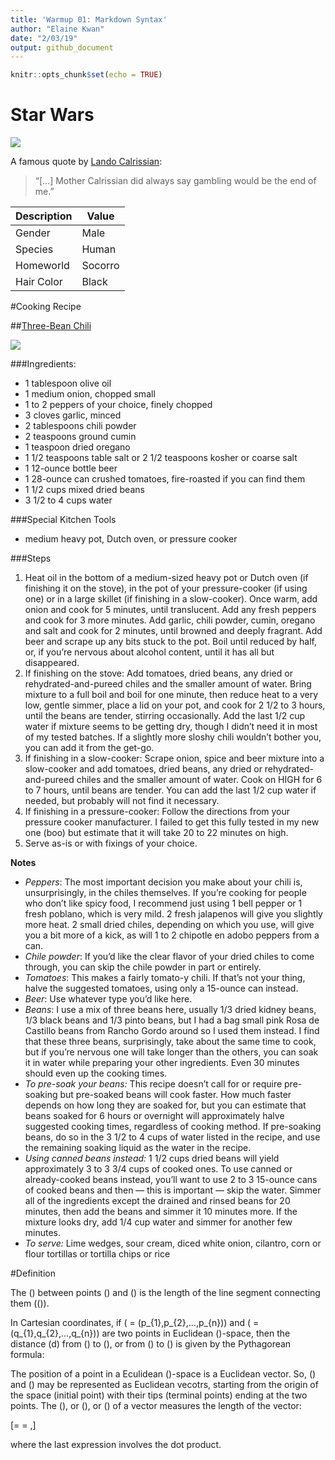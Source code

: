 ```yaml
---
title: 'Warmup 01: Markdown Syntax'
author: "Elaine Kwan"
date: "2/03/19"
output: github_document
---
```


```r
knitr::opts_chunk$set(echo = TRUE)
```

# Star Wars


![](https://www.indiewire.com/wp-content/uploads/2018/05/lando-featured-020718.jpg)<br/>


A famous quote by [Lando Calrissian](https://starwars.fandom.com/wiki/Lando_Calrissian): 


>"[…] Mother Calrissian did always say gambling would be the end of me."

|**Description**|**Value**      | 
| ------------- |-------------  |
| Gender        | Male          |
| Species       | Human         |   
| Homeworld     | Socorro       | 
| Hair Color    | Black         |

#Cooking Recipe

##[Three-Bean Chili](https://smittenkitchen.com/2014/04/three-bean-chili/)


![](https://farm6.staticflickr.com/5086/13582048424_56ab92139a_z.jpg)


###Ingredients:

* 1 tablespoon olive oil
* 1 medium onion, chopped small
* 1 to 2 peppers of your choice, finely chopped
* 3 cloves garlic, minced
* 2 tablespoons chili powder
* 2 teaspoons ground cumin
* 1 teaspoon dried oregano
* 1 1/2 teaspoons table salt or 2 1/2 teaspoons kosher or coarse salt
* 1 12-ounce bottle beer
* 1 28-ounce can crushed tomatoes, fire-roasted if you can find them
* 1 1/2 cups mixed dried beans 
* 3 1/2 to 4 cups water

###Special Kitchen Tools
 
* medium heavy pot, Dutch oven, or pressure cooker

###Steps

1. Heat oil in the bottom of a medium-sized heavy pot or Dutch oven (if finishing it on the stove), in the pot of your pressure-cooker (if using one) or in a large skillet (if finishing in a slow-cooker). Once warm, add onion and cook for 5 minutes, until translucent. Add any fresh peppers and cook for 3 more minutes. Add garlic, chili powder, cumin, oregano and salt and cook for 2 minutes, until browned and deeply fragrant. Add beer and scrape up any bits stuck to the pot. Boil until reduced by half, or, if you’re nervous about alcohol content, until it has all but disappeared.
2. If finishing on the stove: Add tomatoes, dried beans, any dried or rehydrated-and-pureed chiles and the smaller amount of water. Bring mixture to a full boil and boil for one minute, then reduce heat to a very low, gentle simmer, place a lid on your pot, and cook for 2 1/2 to 3 hours, until the beans are tender, stirring occasionally. Add the last 1/2 cup water if mixture seems to be getting dry, though I didn’t need it in most of my tested batches. If a slightly more sloshy chili wouldn’t bother you, you can add it from the get-go.
3. If finishing in a slow-cooker: Scrape onion, spice and beer mixture into a slow-cooker and add tomatoes, dried beans, any dried or rehydrated-and-pureed chiles and the smaller amount of water. Cook on HIGH for 6 to 7 hours, until beans are tender. You can add the last 1/2 cup water if needed, but probably will not find it necessary.
4. If finishing in a pressure-cooker: Follow the directions from your pressure cooker manufacturer. I failed to get this fully tested in my new one (boo) but estimate that it will take 20 to 22 minutes on high.
5. Serve as-is or with fixings of your choice.

**Notes**

* *Peppers*: The most important decision you make about your chili is, unsurprisingly, in the chiles themselves. If you’re cooking for people who don’t like spicy food, I recommend just using 1 bell pepper or 1 fresh poblano, which is very mild. 2 fresh jalapenos will give you slightly more heat. 2 small dried chiles, depending on which you use, will give you a bit more of a kick, as will 1 to 2 chipotle en adobo peppers from a can.
* *Chile powder*: If you’d like the clear flavor of your dried chiles to come through, you can skip the chile powder in part or entirely.
* *Tomatoes*: This makes a fairly tomato-y chili. If that’s not your thing, halve the suggested tomatoes, using only a 15-ounce can instead.
* *Beer*: Use whatever type you’d like here. 
* *Beans*: I use a mix of three beans here, usually 1/3 dried kidney beans, 1/3 black beans and 1/3 pinto beans, but I had a bag small pink Rosa de Castillo beans from Rancho Gordo around so I used them instead. I find that these three beans, surprisingly, take about the same time to cook, but if you’re nervous one will take longer than the others, you can soak it in water while preparing your other ingredients. Even 30 minutes should even up the cooking times.
* *To pre-soak your beans:* This recipe doesn’t call for or require pre-soaking but pre-soaked beans will cook faster. How much faster depends on how long they are soaked for, but you can estimate that beans soaked for 6 hours or overnight will approximately halve suggested cooking times, regardless of cooking method. If pre-soaking beans, do so in the 3 1/2 to 4 cups of water listed in the recipe, and use the remaining soaking liquid as the water in the recipe.
* *Using canned beans instead:* 1 1/2 cups dried beans will yield approximately 3 to 3 3/4 cups of cooked ones. To use canned or already-cooked beans instead, you’ll want to use 2 to 3 15-ounce cans of cooked beans and then — this is important — skip the water. Simmer all of the ingredients except the drained and rinsed beans for 20 minutes, then add the beans and simmer it 10 minutes more. If the mixture looks dry, add 1/4 cup water and simmer for another few minutes.
* *To serve:* Lime wedges, sour cream, diced white onion, cilantro, corn or flour tortillas or tortilla chips or rice

#Definition
\noindent\rule{\textwidth}{0.4pt}
The \(\textbf{Euclidean distance}\) between points \(\textbf{p}\) and \(\textbf{q}\) is the length of the line segment connecting them \((\overline{\textbf{pq}})\).

In Cartesian coordinates, if \(\textbf{p} = (p_{1},p_{2},...,p_{n})\) and \(\textbf{q} = (q_{1},q_{2},...,q_{n})\) are two points in Euclidean \(\textit{n}\)-space, then the distance (d) from \(\textbf{p}\)  to \(\textbf{q}\), or from \(\textbf{q}\) to \(\textbf{p}\) is given by the Pythagorean formula: 

\begin{align*}
d(\textbf{p,q})\ = d(\textbf{q,p}) &= \sqrt{(q_{1}-p_{1})^2 + (q_{2}-p_{2})^2 + ...+(q_{n}-p_{n})^2} \\
&=\sqrt{\sum_{i=1}^{n}(q_{i}-p_{i})^2}
\end{align*}

The position of a point in a Eculidean \(\textit{n}\)-space is a Euclidean vector. So, \(\textbf{p}\) and \(\textbf{q}\) may be represented as Euclidean vecotrs, starting from the origin of the space (initial point) with their tips (terminal points) ending at the two points. The \(\textbf{Euclidean norm}\), or \(\textbf{Euclidean length}\), or \(\textbf{magnitude}\) of a vector measures the length of the vector:

\[\vert\vert{\textbf{p}}\vert\vert = \sqrt{p_{1}^2 + p_{2}^2 + ... + p_{n}^2} = \sqrt{\textbf{p}\cdot\textbf{p}},\]

where the last expression involves the dot product.
